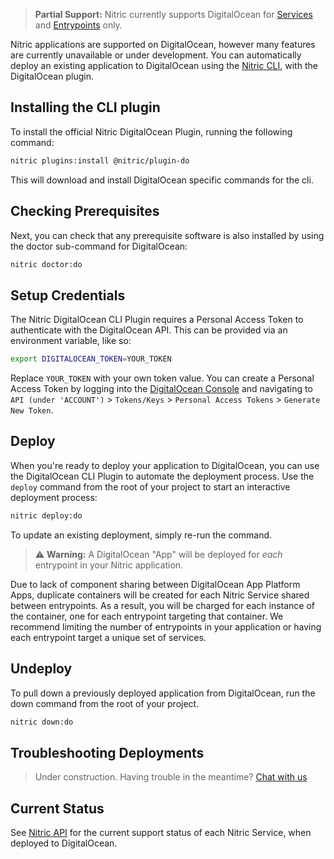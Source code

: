 > **Partial Support:** Nitric currently supports DigitalOcean for [Services](./services) and [Entrypoints](./entrypoints) only.

Nitric applications are supported on DigitalOcean, however many features are currently unavailable or under development. You can automatically deploy an existing application to DigitalOcean using the [Nitric CLI](/docs/reference/cli), with the DigitalOcean plugin.

## Installing the CLI plugin

To install the official Nitric DigitalOcean Plugin, running the following command:

```bash
nitric plugins:install @nitric/plugin-do
```

This will download and install DigitalOcean specific commands for the cli.

## Checking Prerequisites

Next, you can check that any prerequisite software is also installed by using the doctor sub-command for DigitalOcean:

```bash
nitric doctor:do
```

## Setup Credentials

The Nitric DigitalOcean CLI Plugin requires a Personal Access Token to authenticate with the DigitalOcean API. This can be provided via an environment variable, like so:

```bash
export DIGITALOCEAN_TOKEN=YOUR_TOKEN
```

Replace `YOUR_TOKEN` with your own token value. You can create a Personal Access Token by logging into the <a href="https://cloud.digitalocean.com/" target="_blank">DigitalOcean Console</a> and navigating to `API (under 'ACCOUNT')` > `Tokens/Keys` > `Personal Access Tokens` > `Generate New Token`.

## Deploy

When you're ready to deploy your application to DigitalOcean, you can use the DigitalOcean CLI Plugin to automate the deployment process. Use the `deploy` command from the root of your project to start an interactive deployment process:

```bash
nitric deploy:do
```

To update an existing deployment, simply re-run the command.

> ⚠️ **Warning:** A DigitalOcean "App" will be deployed for _each_ entrypoint in your Nitric application.

Due to lack of component sharing between DigitalOcean App Platform Apps, duplicate containers will be created for each Nitric Service shared between entrypoints. As a result, you will be charged for each instance of the container, one for each entrypoint targeting that container. We recommend limiting the number of entrypoints in your application or having each entrypoint target a unique set of services.

## Undeploy

To pull down a previously deployed application from DigitalOcean, run the down command from the root of your project.

```bash
nitric down:do
```

## Troubleshooting Deployments

> Under construction. Having trouble in the meantime? <a href="https://github.com/nitrictech/nitric/discussions/" target="_blank">Chat with us</a>

## Current Status

See [Nitric API](../concepts/nitric-apis) for the current support status of each Nitric Service, when deployed to DigitalOcean.
